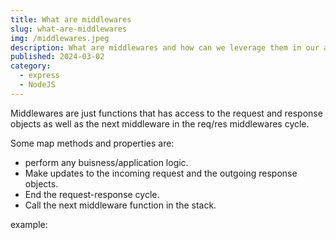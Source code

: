 ```yaml
---
title: What are middlewares 
slug: what-are-middlewares
img: /middlewares.jpeg
description: What are middlewares and how can we leverage them in our application.
published: 2024-03-02
category: 
  - express
  - NodeJS
---
```


Middlewares are just functions that has access to the request and response objects as well as the next middleware in the req/res middlewares cycle.

Some map methods and properties are:
  - perform any buisness/application logic.
  - Make updates to the incoming request and the outgoing response objects.
  - End the request-response cycle.
  - Call the next middleware function in the stack.

<Span> example: </Span>


